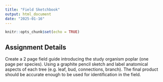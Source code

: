 ```yaml
---
title: "Field Sketchbook"
output: html_document
date: "2025-01-16"
---
```


```r
knitr::opts_chunk$set(echo = TRUE)
```

## Assignment Details
Create a 2 page field guide introducing the study organism poplar (one page per species). Using a graphite pencil sketch and label anatomical aspects of each tree (e.g. leaf, bud, connections, branch). The final product should be accurate enough to be used for identification in the field.

